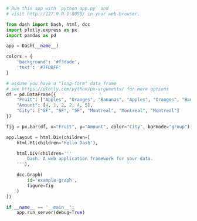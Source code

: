 ```python
# Run this app with `python app.py` and
# visit http://127.0.0.1:8050/ in your web browser.

from dash import Dash, html, dcc
import plotly.express as px
import pandas as pd

app = Dash(__name__)

colors = {
    'background': '#f3dade',
    'text': '#7FDBFF'
}

# assume you have a "long-form" data frame
# see https://plotly.com/python/px-arguments/ for more options
df = pd.DataFrame({
    "Fruit": ["Apples", "Oranges", "Bananas", "Apples", "Oranges", "Bananas"],
    "Amount": [4, 1, 2, 2, 4, 5],
    "City": ["SF", "SF", "SF", "Montreal", "Montreal", "Montreal"]
})

fig = px.bar(df, x="Fruit", y="Amount", color="City", barmode="group")

app.layout = html.Div(children=[
    html.H1(children='Hello Dash'),

    html.Div(children='''
        Dash: A web application framework for your data.
    '''),

    dcc.Graph(
        id='example-graph',
        figure=fig
    )
])

if __name__ == '__main__':
    app.run_server(debug=True)

```